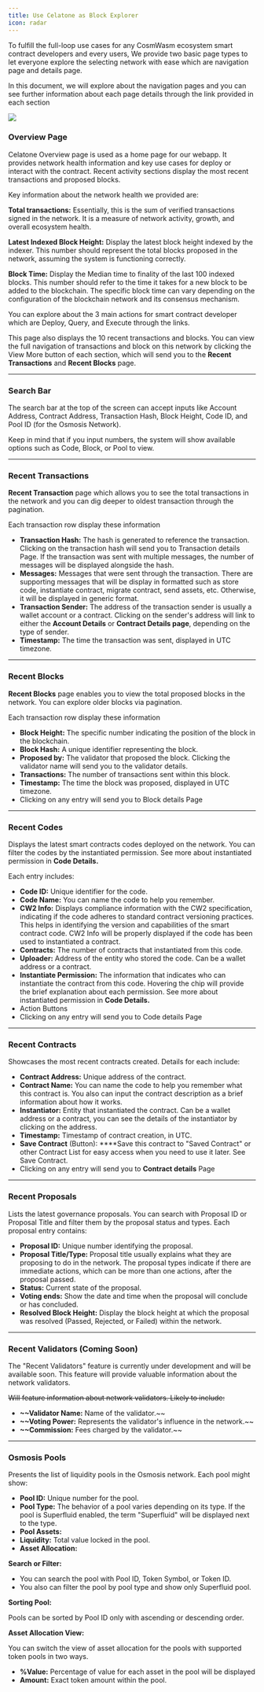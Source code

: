 ```yaml
---
title: Use Celatone as Block Explorer
icon: radar
---
```


To fulfill the full-loop use cases for any CosmWasm ecosystem smart contract developers and every users, We provide two basic page types to let everyone explore the selecting network with ease which are navigation page and details page.

In this document, we will explore about the navigation pages and you can see further information about each page details through the link provided in each section

<Frame>
  <img src="/images/user-docs/block-explorer.jpg" />
</Frame>

### Overview Page

Celatone Overview page is used as a home page for our webapp. It provides network health information and key use cases for deploy or interact with the contract. Recent activity sections display the most recent transactions and proposed blocks.

Key information about the network health we provided are:

**Total transactions:** Essentially, this is the sum of verified transactions signed in the network. It is a measure of network activity, growth, and overall ecosystem health.

**Latest Indexed Block Height:** Display the latest block height indexed by the indexer. This number should represent the total blocks proposed in the network, assuming the system is functioning correctly.

**Block Time:** Display the Median time to finality of the last 100 indexed blocks. This number should refer to the time it takes for a new block to be added to the blockchain. The specific block time can vary depending on the configuration of the blockchain network and its consensus mechanism.

You can explore about the 3 main actions for smart contract developer which are Deploy, Query, and Execute through the links.

This page also displays the 10 recent transactions and blocks. You can view the full navigation of transactions and block on this network by clicking the View More button of each section, which will send you to the **Recent Transactions** and **Recent Blocks** page.

---

### Search Bar

The search bar at the top of the screen can accept inputs like Account Address, Contract Address, Transaction Hash, Block Height, Code ID, and Pool ID (for the Osmosis Network).

Keep in mind that if you input numbers, the system will show available options such as Code, Block, or Pool to view.

---

### Recent Transactions

**Recent Transaction** page which allows you to see the total transactions in the network and you can dig deeper to oldest transaction through the pagination.

Each transaction row display these information

- **Transaction Hash:** The hash is generated to reference the transaction. Clicking on the transaction hash will send you to Transaction details Page. If the transaction was sent with multiple messages, the number of messages will be displayed alongside the hash.
- **Messages:** Messages that were sent through the transaction. There are supporting messages that will be display in formatted such as store code, instantiate contract, migrate contract, send assets, etc. Otherwise, it will be displayed in generic format.
- **Transaction Sender:** The address of the transaction sender is usually a wallet account or a contract. Clicking on the sender's address will link to either the **Account Details** or **Contract Details page**, depending on the type of sender.
- **Timestamp:** The time the transaction was sent, displayed in UTC timezone.

---

### Recent Blocks

**Recent Blocks** page enables you to view the total proposed blocks in the network. You can explore older blocks via pagination.

Each transaction row display these information

- **Block Height:** The specific number indicating the position of the block in the blockchain.
- **Block Hash:** A unique identifier representing the block.
- **Proposed by:** The validator that proposed the block. Clicking the validator name will send you to the validator details.
- **Transactions:** The number of transactions sent within this block.
- **Timestamp:** The time the block was proposed, displayed in UTC timezone.
- Clicking on any entry will send you to Block details Page

---

### Recent Codes

Displays the latest smart contracts codes deployed on the network. You can filter the codes by the instantiated permission. See more about instantiated permission in **Code Details.**

Each entry includes:

- **Code ID:** Unique identifier for the code.
- **Code Name:** You can name the code to help you remember.
- **CW2 Info:** Displays compliance information with the CW2 specification, indicating if the code adheres to standard contract versioning practices. This helps in identifying the version and capabilities of the smart contract code. CW2 Info will be properly displayed if the code has been used to instantiated a contract.
- **Contracts:** The number of contracts that instantiated from this code.
- **Uploader:** Address of the entity who stored the code. Can be a wallet address or a contract.
- **Instantiate Permission:** The information that indicates who can instantiate the contract from this code. Hovering the chip will provide the brief explanation about each permission. See more about instantiated permission in **Code Details.**
- Action Buttons
- Clicking on any entry will send you to Code details Page

---

### Recent Contracts

Showcases the most recent contracts created. Details for each include:

- **Contract Address:** Unique address of the contract.
- **Contract Name:** You can name the code to help you remember what this contract is. You also can input the contract description as a brief information about how it works.
- **Instantiator:** Entity that instantiated the contract. Can be a wallet address or a contract, you can see the details of the instantiator by clicking on the address.
- **Timestamp:** Timestamp of contract creation, in UTC.
- **Save Contract** (Button): \*\*\*\*Save this contract to "Saved Contract" or other Contract List for easy access when you need to use it later. See Save Contract.
- Clicking on any entry will send you to **Contract details** Page

---

### Recent Proposals

Lists the latest governance proposals. You can search with Proposal ID or Proposal Title and filter them by the proposal status and types. Each proposal entry contains:

- **Proposal ID:** Unique number identifying the proposal.
- **Proposal Title/Type:** Proposal title usually explains what they are proposing to do in the network. The proposal types indicate if there are immediate actions, which can be more than one actions, after the proposal passed.
- **Status:** Current state of the proposal.
- **Voting ends:** Show the date and time when the proposal will conclude or has concluded.
- **Resolved Block Height:** Display the block height at which the proposal was resolved (Passed, Rejected, or Failed) within the network.

---

### Recent Validators (Coming Soon)

The "Recent Validators" feature is currently under development and will be available soon. This feature will provide valuable information about the network validators.

~~Will feature information about network validators. Likely to include:~~

- **~~Validator Name:** Name of the validator.~~
- **~~Voting Power:** Represents the validator's influence in the network.~~
- **~~Commission:** Fees charged by the validator.~~

---

### Osmosis Pools

Presents the list of liquidity pools in the Osmosis network. Each pool might show:

- **Pool ID:** Unique number for the pool.
- **Pool Type:** The behavior of a pool varies depending on its type. If the pool is Superfluid enabled, the term "Superfluid" will be displayed next to the type.
- **Pool Assets:**
- **Liquidity:** Total value locked in the pool.
- **Asset Allocation:**

**Search or Filter:**

- You can search the pool with Pool ID, Token Symbol, or Token ID.
- You also can filter the pool by pool type and show only Superfluid pool.

**Sorting Pool:**

Pools can be sorted by Pool ID only with ascending or descending order.

**Asset Allocation View:**

You can switch the view of asset allocation for the pools with supported token pools in two ways.

- **%Value:** Percentage of value for each asset in the pool will be displayed
- **Amount:** Exact token amount within the pool.
